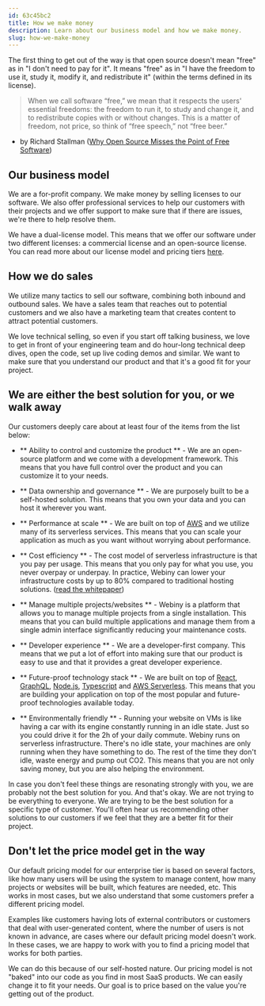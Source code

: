 ```yaml
---
id: 63c45bc2
title: How we make money
description: Learn about our business model and how we make money.
slug: how-we-make-money
---
```


The first thing to get out of the way is that open source doesn't mean "free" as in "I don't need to pay for it". It means "free" as in "I have the freedom to use it, study it, modify it, and redistribute it" (within the terms defined in its license).

> When we call software “free,” we mean that it respects the users' essential freedoms: the freedom to run it, to study and change it, and to redistribute copies with or without changes. This is a matter of freedom, not price, so think of “free speech,” not “free beer.”
- by Richard Stallman ([Why Open Source Misses the Point of Free Software](https://www.gnu.org/philosophy/open-source-misses-the-point.en.html))

## Our business model

We are a for-profit company. We make money by selling licenses to our software. We also offer professional services to help our customers with their projects and we offer support to make sure that if there are issues, we're there to help resolve them. 

We have a dual-license model. This means that we offer our software under two different licenses: a commercial license and an open-source license. You can read more about our license model and pricing tiers [here](/docs/overview/pricing#webiny-and-39-s-dual-license-model).

## How we do sales

We utilize many tactics to sell our software, combining both inbound and outbound sales. We have a sales team that reaches out to potential customers and we also have a marketing team that creates content to attract potential customers.

We love technical selling, so even if you start off talking business, we love to get in front of your engineering team and do hour-long technical deep dives, open the code, set up live coding demos and similar. We want to make sure that you understand our product and that it's a good fit for your project.

## We are either the best solution for you, or we walk away

Our customers deeply care about at least four of the items from the list below: 

- ** Ability to control and customize the product ** - We are an open-source platform and we come with a development framework. This means that you have full control over the product and you can customize it to your needs. 

- ** Data ownership and governance ** - We are purposely built to be a self-hosted solution. This means that you own your data and you can host it wherever you want.

- ** Performance at scale ** - We are built on top of [AWS](https://aws.amazon.com/) and we utilize many of its serverless services. This means that you can scale your application as much as you want without worrying about performance.

- ** Cost efficiency ** - The cost model of serverless infrastructure is that you pay per usage. This means that you only pay for what you use, you never overpay or underpay. In practice, Webiny can lower your infrastructure costs by up to 80% compared to traditional hosting solutions. ([read the whitepaper](/resources/benefits-of-a-serverless-cms))

- ** Manage multiple projects/websites ** - Webiny is a platform that allows you to manage multiple projects from a single installation. This means that you can build multiple applications and manage them from a single admin interface significantly reducing your maintenance costs.

- ** Developer experience ** - We are a developer-first company. This means that we put a lot of effort into making sure that our product is easy to use and that it provides a great developer experience.

- ** Future-proof technology stack ** - We are built on top of [React](https://reactjs.org/), [GraphQL](https://graphql.org/), [Node.js](https://nodejs.org/en/), [Typescript](https://www.typescriptlang.org/) and  [AWS Serverless](https://aws.amazon.com/serverless). This means that you are building your application on top of the most popular and future-proof technologies available today.

- ** Environmentally friendly ** - Running your website on VMs is like having a car with its engine constantly running in an idle state. Just so you could drive it for the 2h of your daily commute. Webiny runs on serverless infrastructure. There's no idle state, your machines are only running when they have something to do. The rest of the time they don't idle, waste energy and pump out CO2. This means that you are not only saving money, but you are also helping the environment.

In case you don't feel these things are resonating strongly with you, we are probably not the best solution for you. And that's okay. We are not trying to be everything to everyone. We are trying to be the best solution for a specific type of customer. You'll often hear us recommending other solutions to our customers if we feel that they are a better fit for their project.

## Don't let the price model get in the way

Our default pricing model for our enterprise tier is based on several factors, like how many users will be using the system to manage content, how many projects or websites will be built, which features are needed, etc. This works in most cases, but we also understand that some customers prefer a different pricing model. 

Examples like customers having lots of external contributors or customers that deal with user-generated content, where the number of users is not known in advance, are cases where our default pricing model doesn't work. In these cases, we are happy to work with you to find a pricing model that works for both parties.

We can do this because of our self-hosted nature. Our pricing model is not "baked" into our code as you find in most SaaS products. We can easily change it to fit your needs. Our goal is to price based on the value you're getting out of the product. 

